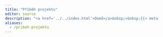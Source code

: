```yaml
---
title: "Příběh projektu"
editor: source
description: "<a href='../../index.html'>Domů</a>&nbsp;>&nbsp;{{< meta title >}}"
aliases: 
  - /pribeh-projektu
---
```

